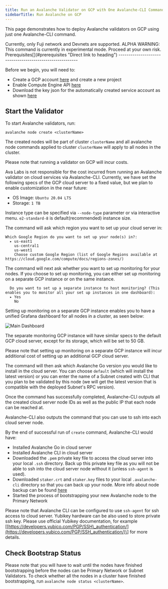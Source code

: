 ```yaml
---
title: Run an Avalanche Validator on GCP with One Avalanche-CLI Command
sidebarTitle: Run Avalanche on GCP
---
```

This page demonstrates how to deploy Avalanche validators on GCP using just one Avalanche-CLI command.


<Callout type="info">
Currently, only Fuji network and Devnets are supported.
</Callout>

<Callout type="warning">
ALPHA WARNING: This command is currently in experimental mode. Proceed at your own risk.
</Callout>
Prerequisites[​](#prerequisites "Direct link to heading")
---------------------------------------------------------

Before we begin, you will need to:

*   Create a GCP account [here](https://console.cloud.google.com/freetrial) and create a new project
*   Enable Compute Engine API [here](https://console.cloud.google.com/apis/api/compute.googleapis.com)
*   Download the key json for the automatically created service account as shown [here](https://cloud.google.com/iam/docs/keys-create-delete#creating)

Start the Validator[​](#start-the-validator "Direct link to heading")
---------------------------------------------------------------------

To start Avalanche validators, run:

```
avalanche node create <clusterName>
```

The created nodes will be part of cluster `clusterName` and all avalanche node commands applied to cluster `clusterName` will apply to all nodes in the cluster.

<Callout type="info">

Please note that running a validator on GCP will incur costs.

Ava Labs is not responsible for the cost incurred from running an Avalanche validator on cloud services via Avalanche-CLI.
</Callout>
Currently, we have set the following specs of the GCP cloud server to a fixed value, but we plan to enable customization in the near future:

*   OS Image: `Ubuntu 20.04 LTS`
*   Storage: `1 TB`

Instance type can be specified via `--node-type` parameter or via interactive menu. `e2-standard-8` is default(recommended) instance size.

The command will ask which region you want to set up your cloud server in:

```
Which Google Region do you want to set up your node(s) in?:
  ▸ us-east1
    us-central1
    us-west1
    Choose custom Google Region (list of Google Regions available at https://cloud.google.com/compute/docs/regions-zones/)
```

The command will next ask whether you want to set up monitoring for your nodes. If you choose to set up monitoring, you can either set up monitoring on a separate GCP instance or on the same instance.

```
  Do you want to set up a separate instance to host monitoring? (This enables you to monitor all your set up instances in one dashboard): 
  ▸ Yes
    No
```

Setting up monitoring on a separate GCP instance enables you to have a unified Grafana dashboard for all nodes in a cluster, as seen below:

![Main Dashboard](/images/gcp1.png)

The separate monitoring GCP instance will have similar specs to the default GCP cloud server, except for its storage, which will be set to 50 GB.

Please note that setting up monitoring on a separate GCP instance will incur additional cost of setting up an additional GCP cloud server.

The command will then ask which Avalanche Go version you would like to install in the cloud server. You can choose `default` (which will install the latest version) or you can enter the name of a Subnet created with CLI that you plan to be validated by this node (we will get the latest version that is compatible with the deployed Subnet's RPC version).

Once the command has successfully completed, Avalanche-CLI outputs all the created cloud server node IDs as well as the public IP that each node can be reached at.

Avalanche-CLI also outputs the command that you can use to ssh into each cloud server node.

By the end of successful run of `create` command, Avalanche-CLI would have:

*   Installed Avalanche Go in cloud server
*   Installed Avalanche CLI in cloud server
*   Downloaded the `.pem` private key file to access the cloud server into your local `.ssh` directory. Back up this private key file as you will not be able to ssh into the cloud server node without it (unless `ssh-agent` is used).
*   Downloaded `staker.crt` and `staker.key` files to your local `.avalanche-cli` directory so that you can back up your node. More info about node backup can be found [here](/nodes/maintain/backup-restore)
*   Started the process of bootstrapping your new Avalanche node to the Primary Network

Please note that Avalanche CLI can be configured to use `ssh-agent` for ssh access to cloud server. Yubikey hardware can be also used to store private ssh key. Please use official Yubikey documentation, for example \[[https://developers.yubico.com/PGP/SSH\_authentication/](https://developers.yubico.com/PGP/SSH_authentication/)\] for more details.

Check Bootstrap Status[​](#check-bootstrap-status "Direct link to heading")
---------------------------------------------------------------------------

Please note that you will have to wait until the nodes have finished bootstrapping before the nodes can be Primary Network or Subnet Validators. To check whether all the nodes in a cluster have finished bootstrapping, run `avalanche node status <clusterName>`.